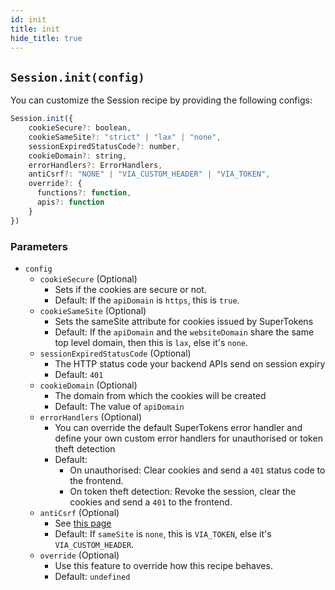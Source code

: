 ```yaml
---
id: init
title: init
hide_title: true
---
```


## ``Session.init(config)``
You can customize the Session recipe by providing the following configs:

```js
Session.init({
    cookieSecure?: boolean,
    cookieSameSite?: "strict" | "lax" | "none",
    sessionExpiredStatusCode?: number,
    cookieDomain?: string,
    errorHandlers?: ErrorHandlers,
    antiCsrf?: "NONE" | "VIA_CUSTOM_HEADER" | "VIA_TOKEN",
    override?: {
      functions?: function,
      apis?: function
    }
})
```

### Parameters
- ``config``
  - ``cookieSecure`` (Optional)
    - Sets if the cookies are secure or not.
    - Default: If the `apiDomain` is `https`, this is `true`.
  - ``cookieSameSite`` (Optional)
    - Sets the sameSite attribute for cookies issued by SuperTokens
    - Default: If the `apiDomain` and the `websiteDomain` share the same top level domain, then this is `lax`, else it's `none`.
  - ``sessionExpiredStatusCode`` (Optional)
    - The HTTP status code your backend APIs send on session expiry
    - Default: `401`
  - ``cookieDomain`` (Optional)
    - The domain from which the cookies will be created
    - Default: The value of `apiDomain`
  - ``errorHandlers`` (Optional)
    - You can override the default SuperTokens error handler and define your own custom error handlers for unauthorised or token theft detection
    - Default:
      - On unauthorised: Clear cookies and send a `401` status code to the frontend.
      - On token theft detection: Revoke the session, clear the cookies and send a `401` to the frontend. 
  - ``antiCsrf`` (Optional)
    - See [this page](/docs/session/common-customizations/sessions/anti-csrf)
    - Default: If `sameSite` is `none`, this is `VIA_TOKEN`, else it's `VIA_CUSTOM_HEADER`.
  - `override` (Optional)
    - Use this feature to override how this recipe behaves.
    - Default: `undefined`